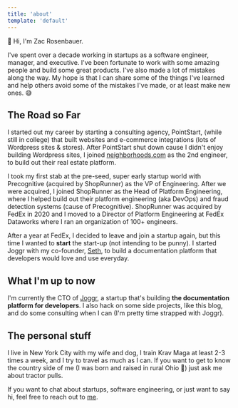 ```yaml
---
title: 'about'
template: 'default'
---
```


👋 Hi, I'm Zac Rosenbauer. 

I've spent over a decade working in startups as a software engineer, manager, and executive. I've been fortunate to work with some amazing people and build some great products. 
I've also made a lot of mistakes along the way. My hope is that I can share some of the things I've learned and help others avoid some of the mistakes I've made, or at least make new ones. 😅

## The Road so Far

I started out my career by starting a consulting agency, PointStart, (while still in college) that built websites and e-commerce integrations (lots of Wordpress sites & stores). After PointStart shut down cause I didn't enjoy
building Wordpress sites, I joined [neighborhoods.com](neighborhoods.com) as the 2nd engineer, to build out their real estate platform.

I took my first stab at the pre-seed, super early startup world with Precognitive (acquired by ShopRunner) as the VP of Engineering. After we were acquired, I joined ShopRunner as the Head of Platform Engineering, where I helped build out
their platform engineering (aka DevOps) and fraud detection systems (cause of Precognitive). ShopRunner was acquired by FedEx in 2020 and I moved to a Director of Platform Engineering at FedEx Dataworks where I ran an organization of 100+ engineers.

After a year at FedEx, I decided to leave and join a startup again, but this time I wanted to **start** the start-up (not intending to be punny). I started Joggr with my co-founder, [Seth](https://github.com/srosenbauer), to build a documentation platform that
developers would love and use everyday.

## What I'm up to now 

I'm currently the CTO of [Joggr](https://joggr.io), a startup that's building **the documentation platform for developers**. I also hack on some side projects, like this blog, and do some consulting when I can (I'm pretty time strapped with Joggr).

## The personal stuff

I live in New York City with my wife and dog, I train Krav Maga at least 2-3 times a week, and I try to travel as much as I can. If you want to get to know the country side of me (I was born and raised in rural Ohio 🌽) just ask me about tractor pulls.

If you want to chat about startups, software engineering, or just want to say hi, feel free to reach out to [me](/contact).

